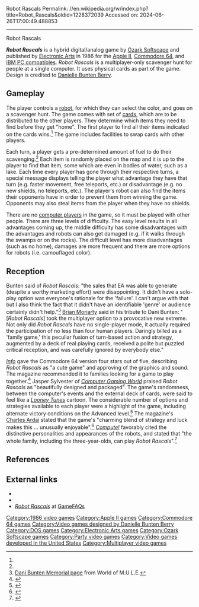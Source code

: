 Robot Rascals
Permalink: //en.wikipedia.org/w/index.php?title=Robot_Rascals&oldid=1228372039
Accessed on: 2024-06-26T17:00:49.488853



------
Robot Rascals
{{Infobox video game
|title = Robot Rascals
|image = Robot Rascals cover.png
|developer = [[Ozark Softscape]]
|publisher = [[Electronic Arts]]
|designer = [[Danielle Bunten Berry]]
|artist = Alan Watson<ref name=manual/>
|released = {{vgrelease|NA|1986|EU|1986}}
|genre = [[Party game|Party]]
|modes = [[Multiplayer video game|Multiplayer]]
|platforms = [[Apple II series|Apple II]], [[Commodore 64]], [[DOS]]
}}

'''''Robot Rascals''''' is a hybrid digital/analog game by [[Ozark Softscape]] and published by [[Electronic Arts]] in 1986 for the [[Apple II series|Apple II]], [[Commodore 64]], and [[IBM PC compatible]]s. ''Robot Rascals'' is a multiplayer-only scavenger hunt for people at a single computer. It uses physical cards as part of the game. Design is credited to [[Danielle Bunten Berry]].

==Gameplay==
The player controls a [[robot]], for which they can select the color, and goes on a scavenger hunt. The game comes with set of [[:wikt:card|card]]s, which are to be distributed to the other players.  They determine which items they need to find before they get "home". The first player to find all their items indicated on the cards wins.<ref name=manual/> The game includes facilities to swap cards with other players.

Each turn, a player gets a pre-determined amount of fuel to do their scavenging.<ref name=manual/> Each item is randomly placed on the map and it is up to the player to find that item, some which are even in bodies of water, such as a lake. Each time every player has gone through their respective turns, a special message displays telling the player what advantage they have that turn (e.g. faster movement, free teleports, etc.) or disadvantage (e.g. no new shields, no teleports, etc.). The player's robot can also find the items their opponents have in order to prevent them from winning the game. Opponents may also steal items from the player when they have no shields.

There are no [[game artificial intelligence|computer players]] in the game, so it must be played with other people. There are three levels of difficulty. The easy level results in all advantages coming up, the middle difficulty has some disadvantages with the advantages and robots can also get damaged (e.g. if it walks through the swamps or on the rocks). The difficult level has more disadvantages (such as no home), damages are more frequent and there are more options for robots (i.e. camouflaged color).

==Reception==
Bunten said of ''Robot Rascals'': "the sales that EA was able to generate (despite a worthy marketing effort) were disappointing. It didn't have a solo-play option was everyone's rationale for the 'failure'. I can't argue with that but I also think the fact that it didn't have an identifiable 'genre' or audience certainly didn't help."<ref>[http://www.worldofmule.net/tiki-index.php?page=Dani+Bunten+Memorial+page&PHPSESSID=iqo14nvrmqugfbpp6e2qd9kfo5#Robot_Rascals Dani Bunten Memorial page] from World of M.U.L.E.</ref> [[Brian Moriarty]] said in his tribute to Dani Bunten: "[''Robot Rascals''] took the multiplayer option to a provocative new extreme. Not only did ''Robot Rascals'' have no single-player mode, it actually required the participation of no less than four human players. Daringly billed as a 'family game,' this peculiar fusion of turn-based action and strategy, augmented by a deck of real playing cards, received a polite but puzzled critical reception, and was carefully ignored by everybody else."{{Citation needed|date=February 2008}}

''[[.info (magazine)|Info]]'' gave the Commodore 64 version four stars out of five, describing ''Robot Rascals'' as "a cute game" and approving of the graphics and sound. The magazine recommended it to families looking for a game to play together.<ref name="info198701">{{Cite magazine |last1=Dunnington |first1=Benn |last2=Brown |first2=Mark R. |last3=Malcolm |first3=Tom |date=January–February 1987 |title=64/128 Gallery |url=https://archive.org/stream/info-magazine-13/Info_Issue_13_1987_Jan-Feb#page/n13/mode/2up |magazine=Info |pages=14–21}}</ref> Jasper Sylvester of ''[[Computer Gaming World]]'' praised ''Robot Rascals'' as "beautifully designed and packaged". The game's randomness, between the computer's events and the external deck of cards, were said to feel like a ''[[Looney Tunes]]'' cartoon. The considerable number of options and strategies available to each player were a highlight of the game, including alternate victory conditions on the Advanced level.<ref name = "CGW">{{citation | date = Jan–Feb 1987 | last = Sylvester | first = Jasper | magazine = [[Computer Gaming World]] | title = Robot Rascals  | pages = 32–34, 66}}</ref> The magazine's [[Charles Ardai]] stated that the game's "charming blend of strategy and luck makes this ... unusually enjoyable".<ref name="ardai198705">{{cite magazine | title=Titans of the Computer Gaming World / Part II of V: Ardai on Electronic Arts | magazine=Computer Gaming World | date=May 1987 | last=Ardai | first=Charles | authorlink=Charles Ardai | pages=28}}</ref> ''[[Compute!]]'' favorably cited the distinctive personalities and appearances of the robots, and stated that "the whole family, including the three-year-olds, can play ''Robot Rascals''".<ref name="mccullough198705">{{cite news | url=https://archive.org/stream/1987-05-compute-magazine/Compute_Issue_084_1987_May#page/n47/mode/2up | title=Robot Rascals | work=Compute! | date=May 1987 | accessdate=9 November 2013 | author=McCullough, Karen G. | pages=47}}</ref>

==References==
{{Reflist|refs=
<ref name="manual">{{cite web |title=Robot Rascals: The Manual |date=1986 |publisher=Electronic Arts |website=archive.org |url=https://archive.org/details/robot_rascals_the_manual}}</ref>
}}

==External links==
* {{lemon64 game|id=2160|name=Robot Rascals}}
* {{MobyGames|id=/robot-rascals|name=''Robot Rascals''}}
* [http://www.gamefaqs.com/computer/c64/data/584009.html ''Robot Rascals''] at [[GameFAQs]]

{{Dani Bunten}}

[[Category:1986 video games]]
[[Category:Apple II games]]
[[Category:Commodore 64 games]]
[[Category:Video games designed by Danielle Bunten Berry]]
[[Category:DOS games]]
[[Category:Electronic Arts games]]
[[Category:Ozark Softscape games]]
[[Category:Party video games]]
[[Category:Video games developed in the United States]]
[[Category:Multiplayer video games]]